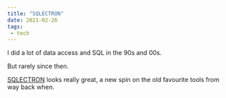 ```yaml
---
title: "SQLECTRON"
date: 2021-02-26
tags:
 - tech
---
```


I did a lot of data access and SQL in the 90s and 00s.

But rarely since then.

[SQLECTRON](https://sqlectron.github.io/) looks really great, a new spin on the old favourite tools from way back when.


